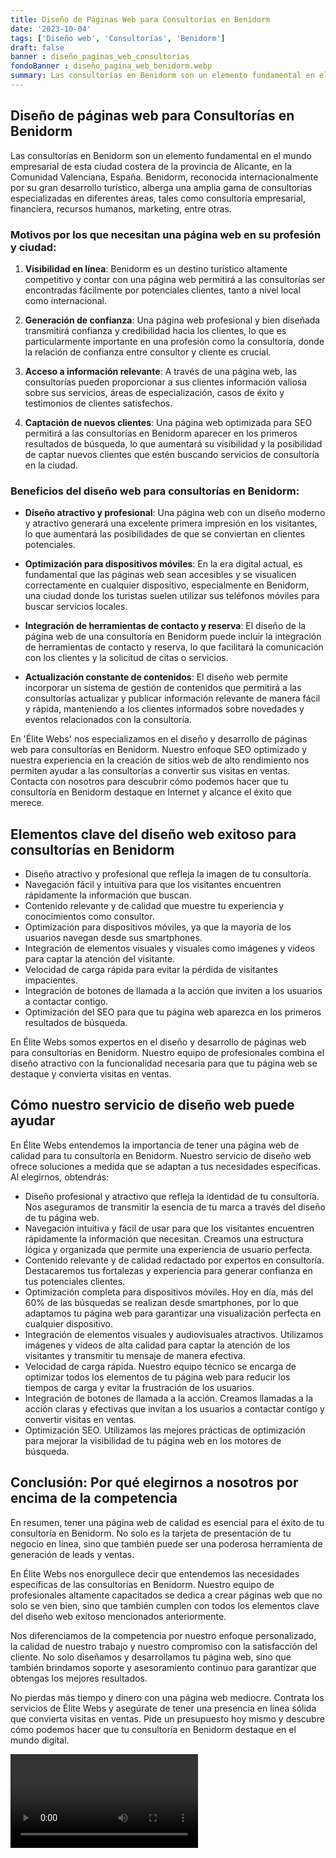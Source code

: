 ```yaml
---
title: Diseño de Páginas Web para Consultorías en Benidorm
date: '2023-10-04'
tags: ['Diseño web', 'Consultorías', 'Benidorm']
draft: false
banner : diseño_paginas_web_consultorías
fondoBanner : diseño_pagina_web_benidorm.webp
summary: Las consultorías en Benidorm son un elemento fundamental en el mundo empresarial de esta ciudad costera de la provincia de Alicante, en la Comunidad Valenciana, España. Benidorm, reconocida internacionalmente por su gran desarrollo turístico, alberga una amplia gama de consultorías especializadas en diferentes áreas, tales como consultoría empresarial, financiera, recursos humanos, marketing, entre otras.
---
```


## Diseño de páginas web para Consultorías en Benidorm

Las consultorías en Benidorm son un elemento fundamental en el mundo empresarial de esta ciudad costera de la provincia de Alicante, en la Comunidad Valenciana, España. Benidorm, reconocida internacionalmente por su gran desarrollo turístico, alberga una amplia gama de consultorías especializadas en diferentes áreas, tales como consultoría empresarial, financiera, recursos humanos, marketing, entre otras.

### Motivos por los que necesitan una página web en su profesión y ciudad:

1. **Visibilidad en línea**: Benidorm es un destino turístico altamente competitivo y contar con una página web permitirá a las consultorías ser encontradas fácilmente por potenciales clientes, tanto a nivel local como internacional.

2. **Generación de confianza**: Una página web profesional y bien diseñada transmitirá confianza y credibilidad hacia los clientes, lo que es particularmente importante en una profesión como la consultoría, donde la relación de confianza entre consultor y cliente es crucial.

3. **Acceso a información relevante**: A través de una página web, las consultorías pueden proporcionar a sus clientes información valiosa sobre sus servicios, áreas de especialización, casos de éxito y testimonios de clientes satisfechos.

4. **Captación de nuevos clientes**: Una página web optimizada para SEO permitirá a las consultorías en Benidorm aparecer en los primeros resultados de búsqueda, lo que aumentará su visibilidad y la posibilidad de captar nuevos clientes que estén buscando servicios de consultoría en la ciudad.

### Beneficios del diseño web para consultorías en Benidorm:

- **Diseño atractivo y profesional**: Una página web con un diseño moderno y atractivo generará una excelente primera impresión en los visitantes, lo que aumentará las posibilidades de que se conviertan en clientes potenciales.

- **Optimización para dispositivos móviles**: En la era digital actual, es fundamental que las páginas web sean accesibles y se visualicen correctamente en cualquier dispositivo, especialmente en Benidorm, una ciudad donde los turistas suelen utilizar sus teléfonos móviles para buscar servicios locales.

- **Integración de herramientas de contacto y reserva**: El diseño de la página web de una consultoría en Benidorm puede incluir la integración de herramientas de contacto y reserva, lo que facilitará la comunicación con los clientes y la solicitud de citas o servicios.

- **Actualización constante de contenidos**: El diseño web permite incorporar un sistema de gestión de contenidos que permitirá a las consultorías actualizar y publicar información relevante de manera fácil y rápida, manteniendo a los clientes informados sobre novedades y eventos relacionados con la consultoría.

En 'Élite Webs' nos especializamos en el diseño y desarrollo de páginas web para consultorías en Benidorm. Nuestro enfoque SEO optimizado y nuestra experiencia en la creación de sitios web de alto rendimiento nos permiten ayudar a las consultorías a convertir sus visitas en ventas. Contacta con nosotros para descubrir cómo podemos hacer que tu consultoría en Benidorm destaque en Internet y alcance el éxito que merece.

<GifSeo />

<Cta />

## Elementos clave del diseño web exitoso para consultorías en Benidorm

- Diseño atractivo y profesional que refleja la imagen de tu consultoría.
- Navegación fácil y intuitiva para que los visitantes encuentren rápidamente la información que buscan.
- Contenido relevante y de calidad que muestre tu experiencia y conocimientos como consultor.
- Optimización para dispositivos móviles, ya que la mayoría de los usuarios navegan desde sus smartphones.
- Integración de elementos visuales y visuales como imágenes y videos para captar la atención del visitante.
- Velocidad de carga rápida para evitar la pérdida de visitantes impacientes.
- Integración de botones de llamada a la acción que inviten a los usuarios a contactar contigo.
- Optimización del SEO para que tu página web aparezca en los primeros resultados de búsqueda.

En Élite Webs somos expertos en el diseño y desarrollo de páginas web para consultorías en Benidorm. Nuestro equipo de profesionales combina el diseño atractivo con la funcionalidad necesaria para que tu página web se destaque y convierta visitas en ventas.

## Cómo nuestro servicio de diseño web puede ayudar

En Élite Webs entendemos la importancia de tener una página web de calidad para tu consultoría en Benidorm. Nuestro servicio de diseño web ofrece soluciones a medida que se adaptan a tus necesidades específicas. Al elegirnos, obtendrás:

- Diseño profesional y atractivo que refleja la identidad de tu consultoría. Nos aseguramos de transmitir la esencia de tu marca a través del diseño de tu página web.
- Navegación intuitiva y fácil de usar para que los visitantes encuentren rápidamente la información que necesitan. Creamos una estructura lógica y organizada que permite una experiencia de usuario perfecta.
- Contenido relevante y de calidad redactado por expertos en consultoría. Destacaremos tus fortalezas y experiencia para generar confianza en tus potenciales clientes.
- Optimización completa para dispositivos móviles. Hoy en día, más del 60% de las búsquedas se realizan desde smartphones, por lo que adaptamos tu página web para garantizar una visualización perfecta en cualquier dispositivo.
- Integración de elementos visuales y audiovisuales atractivos. Utilizamos imágenes y videos de alta calidad para captar la atención de los visitantes y transmitir tu mensaje de manera efectiva.
- Velocidad de carga rápida. Nuestro equipo técnico se encarga de optimizar todos los elementos de tu página web para reducir los tiempos de carga y evitar la frustración de los usuarios.
- Integración de botones de llamada a la acción. Creamos llamadas a la acción claras y efectivas que invitan a los usuarios a contactar contigo y convertir visitas en ventas.
- Optimización SEO. Utilizamos las mejores prácticas de optimización para mejorar la visibilidad de tu página web en los motores de búsqueda.

## Conclusión: Por qué elegirnos a nosotros por encima de la competencia

En resumen, tener una página web de calidad es esencial para el éxito de tu consultoría en Benidorm. No solo es la tarjeta de presentación de tu negocio en línea, sino que también puede ser una poderosa herramienta de generación de leads y ventas.

En Élite Webs nos enorgullece decir que entendemos las necesidades específicas de las consultorías en Benidorm. Nuestro equipo de profesionales altamente capacitados se dedica a crear páginas web que no solo se ven bien, sino que también cumplen con todos los elementos clave del diseño web exitoso mencionados anteriormente.

Nos diferenciamos de la competencia por nuestro enfoque personalizado, la calidad de nuestro trabajo y nuestro compromiso con la satisfacción del cliente. No solo diseñamos y desarrollamos tu página web, sino que también brindamos soporte y asesoramiento continuo para garantizar que obtengas los mejores resultados.

No pierdas más tiempo y dinero con una página web mediocre. Contrata los servicios de Élite Webs y asegúrate de tener una presencia en línea sólida que convierta visitas en ventas. Pide un presupuesto hoy mismo y descubre cómo podemos hacer que tu consultoría en Benidorm destaque en el mundo digital.

<Video />

<CtaBot job='Consultorías' city='Benidorm'/>

<Gmaps query='Benidorm+españa+maps' />